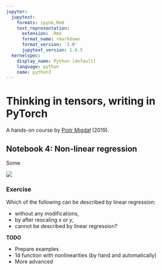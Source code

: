 ```yaml
---
jupyter:
  jupytext:
    formats: ipynb,Rmd
    text_representation:
      extension: .Rmd
      format_name: rmarkdown
      format_version: '1.0'
      jupytext_version: 1.0.5
  kernelspec:
    display_name: Python [default]
    language: python
    name: python3
---
```


# Thinking in tensors, writing in PyTorch

A hands-on course by [Piotr Migdał](https://p.migdal.pl) (2019).

## Notebook 4: Non-linear regression

Some 

![](https://upload.wikimedia.org/wikipedia/commons/thumb/d/d4/Correlation_examples2.svg/400px-Correlation_examples2.svg.png)


### Exercise

Which of the following can be described by linear regression:

* without any modifications,
* by after rescaling *x* or *y*,
* cannot be described by linear regression?

**TODO**

* Prepare examples
* 1d function with nonlinearities (by hand and automatically)
* More advanced

```python

```
